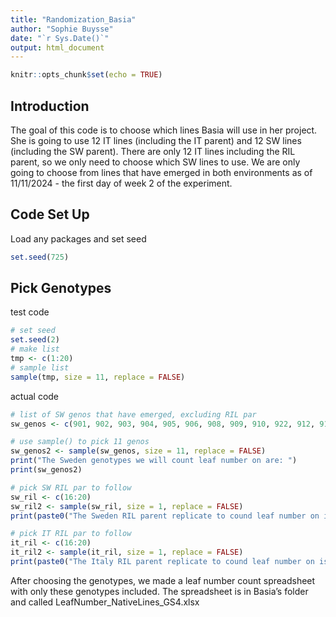 ```yaml
---
title: "Randomization_Basia"
author: "Sophie Buysse"
date: "`r Sys.Date()`"
output: html_document
---
```


```r
knitr::opts_chunk$set(echo = TRUE)
```

## Introduction

The goal of this code is to choose which lines Basia will use in her project. She is going to use 12 IT lines (including the IT parent) and 12 SW lines (including the SW parent). There are only 12 IT lines including the RIL parent, so we only need to choose which SW lines to use. We are only going to choose from lines that have emerged in both environments as of 11/11/2024 - the first day of week 2 of the experiment.

## Code Set Up

Load any packages and set seed

```r
set.seed(725)
```


## Pick Genotypes
test code
```r
# set seed
set.seed(2)
# make list
tmp <- c(1:20)
# sample list
sample(tmp, size = 11, replace = FALSE)
```

actual code
```r
# list of SW genos that have emerged, excluding RIL par
sw_genos <- c(901, 902, 903, 904, 905, 906, 908, 909, 910, 922, 912, 913, 915, 916, 919, 921, 922, 923, 926, 929, 933, 934, 935, 937, 938, 940, 942, 943, 945)

# use sample() to pick 11 genos
sw_genos2 <- sample(sw_genos, size = 11, replace = FALSE)
print("The Sweden genotypes we will count leaf number on are: ")
print(sw_genos2)

# pick SW RIL par to follow
sw_ril <- c(16:20)
sw_ril2 <- sample(sw_ril, size = 1, replace = FALSE)
print(paste0("The Sweden RIL parent replicate to cound leaf number on is: ", sw_ril2))

# pick IT RIL par to follow
it_ril <- c(16:20)
it_ril2 <- sample(it_ril, size = 1, replace = FALSE)
print(paste0("The Italy RIL parent replicate to cound leaf number on is: ", it_ril2))


```

After choosing the genotypes, we made a leaf number count spreadsheet with only these genotypes included. The spreadsheet is in Basia's folder and called LeafNumber_NativeLines_GS4.xlsx

